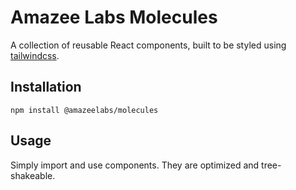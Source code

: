 
<Meta title="Readme"/>

# Amazee Labs Molecules

A collection of reusable React components, built to be styled using [tailwindcss](https://tailwindcss.com).

 ## Installation

```shell
npm install @amazeelabs/molecules
```

## Usage

Simply import and use components. They are optimized and tree-shakeable.

